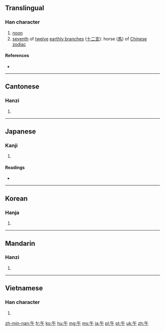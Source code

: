 {{also|牛|干}}
==Translingual==

===Han character===
{{Han char|rn=24|rad=十|as=02|sn=4|four=8040<sub>0</sub>|canj=人十 (OJ), X人十 (XOJ)|ids=⿱[[丿]][[干]]}}

# [[noon]]
# [[seventh]] of [[twelve]] [[earthly branch]]es ([[十二支]]): horse ([[馬]]) of [[W:Chinese zodiac|Chinese zodiac]]

====References====
* {{Han ref|kx=0156.040|dkj=02703|dj=0354.010|hdz=10406.010|uh=5348|ud=21320|bh=A4C8|bd=42184}}

----

==Cantonese==

===Hanzi===
{{yue-hanzi|jyut=[[ng5]]|y=ng5}}

# {{defn|lang=yue|sort=十02}}

----

==Japanese==

===Kanji===
{{ja-kanji|grade=2|rs=十02}}

# {{defn|lang=ja|sort=十02}}

====Readings====
* {{ja-readings
|goon=[[ご]] (go)
|kanon=[[ご]] (go)
|kun=[[うま]] (uma)}}

----

==Korean==

===Hanja===
{{ko-hanja|hangeul=오|eumhun=낮|rv=o|mr=o}}

# {{defn|lang=ko|sort=十02}}

----

==Mandarin==

===Hanzi===
{{cmn-hanzi|pin=[[wǔ]] ([[wu3]])|wg=wu<sup>3</sup>}}

# {{defn|lang=cmn|sort=十02}}

----

==Vietnamese==

===Han character===
{{vi-hantu|[[ngọ]], [[ngỏ]], [[ngõ]]|rs=十02}}

# {{defn|lang=vi|sort=十02}}

[[zh-min-nan:午]]
[[fr:午]]
[[ko:午]]
[[hu:午]]
[[mg:午]]
[[ms:午]]
[[ja:午]]
[[pl:午]]
[[pt:午]]
[[uk:午]]
[[zh:午]]